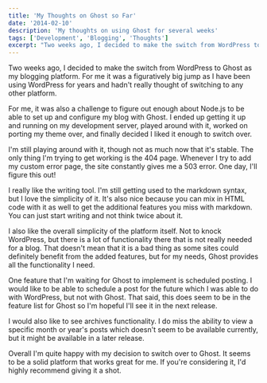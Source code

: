 ```yaml
---
title: 'My Thoughts on Ghost so Far'
date: '2014-02-10'
description: 'My thoughts on using Ghost for several weeks'
tags: ['Development', 'Blogging', 'Thoughts']
excerpt: "Two weeks ago, I decided to make the switch from WordPress to Ghost as my blogging platform. For me it was a figuratively big jump as I have been using WordPress for years and hadn't really thought of switching to any other platform."
---
```


Two weeks ago, I decided to make the switch from WordPress to Ghost as my blogging platform. For me it was a figuratively big jump as I have been using WordPress for years and hadn't really thought of switching to any other platform.

For me, it was also a challenge to figure out enough about Node.js to be able to set up and configure my blog with Ghost. I ended up getting it up and running on my development server, played around with it, worked on porting my theme over, and finally decided I liked it enough to switch over.

I'm still playing around with it, though not as much now that it's stable. The only thing I'm trying to get working is the 404 page. Whenever I try to add my custom error page, the site constantly gives me a 503 error. One day, I'll figure this out!

I really like the writing tool. I'm still getting used to the markdown syntax, but I love the simplicity of it. It's also nice because you can mix in HTML code with it as well to get the additional features you miss with markdown. You can just start writing and not think twice about it.

I also like the overall simplicity of the platform itself. Not to knock WordPress, but there is a lot of functionality there that is not really needed for a blog. That doesn't mean that it is a bad thing as some sites could definitely benefit from the added features, but for my needs, Ghost provides all the functionality I need.

One feature that I'm waiting for Ghost to implement is scheduled posting. I would like to be able to schedule a post for the future which I was able to do with WordPress, but not with Ghost. That said, this does seem to be in the feature list for Ghost so I'm hopeful I'll see it in the next release.

I would also like to see archives functionality. I do miss the ability to view a specific month or year's posts which doesn't seem to be available currently, but it might be available in a later release.

Overall I'm quite happy with my decision to switch over to Ghost. It seems to be a solid platform that works great for me. If you're considering it, I'd highly recommend giving it a shot.
